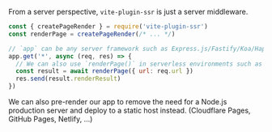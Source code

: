 
From a server perspective, `vite-plugin-ssr` is just a server middleware.

```js
const { createPageRender } = require('vite-plugin-ssr')
const renderPage = createPageRender(/* ... */)

// `app` can be any server framework such as Express.js/Fastify/Koa/Hapi/...
app.get('*', async (req, res) => {
  // We can also use `renderPage()` in serverless environments such as Cloudflare Workers
  const result = await renderPage({ url: req.url })
  res.send(result.renderResult)
})
```

We can also pre-render our app to remove the need for a Node.js production server and deploy to a static host instead.
(Cloudflare Pages, GitHub Pages, Netlify, ...)

<PrerenderPreview />
